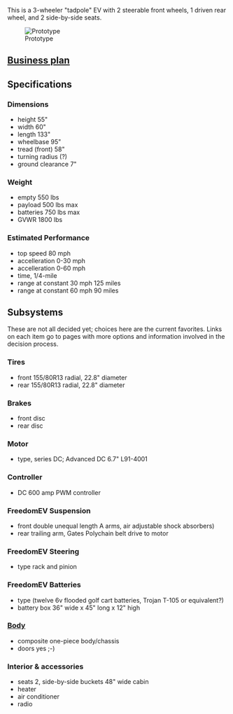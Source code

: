This is a 3-wheeler "tadpole" EV with 2 steerable front wheels, 1 driven rear wheel, and 2 side-by-side seats.

[[Image:FreedomEV-proto-ph3.jpg|thumb|Prototype]]

==[[Business plan for the Freedom EV|Business plan]]==

==Specifications==

===Dimensions===
*height 55"
*width 60"
*length 133"
*wheelbase 95"
*tread (front) 58"
*turning radius (?)
*ground clearance 7"

===Weight===
*empty 550 lbs
*payload 500 lbs max
*batteries 750 lbs max
*GVWR 1800 lbs

===Estimated Performance===
*top speed 80 mph
*accelleration 0-30 mph 
*accelleration 0-60 mph 
*time, 1/4-mile 
*range at constant 30 mph 125 miles
*range at constant 60 mph  90 miles

==Subsystems==
These are not all decided yet; choices here are the current favorites.  Links on each item go to pages with more options and information involved in the decision process.

===Tires===
*front 155/80R13 radial, 22.8" diameter
*rear 155/80R13 radial, 22.8" diameter

===Brakes===
*front disc
*rear disc

===Motor===
*type, series DC; Advanced DC 6.7" L91-4001

===Controller===
*DC 600 amp PWM controller 

===FreedomEV Suspension===
*front double unequal length A arms, air adjustable shock absorbers)
*rear trailing arm, Gates Polychain belt drive to motor

===FreedomEV Steering===
*type rack and pinion

===FreedomEV Batteries===
*type (twelve 6v flooded golf cart batteries, Trojan T-105 or equivalent?)
*battery box 36" wide x 45" long x 12" high

===[[FreedomEV Body|Body]]===
*composite one-piece body/chassis
*doors yes ;-)
===Interior & accessories===
*seats 2, side-by-side buckets 48" wide cabin
*heater 
*air conditioner 
*radio